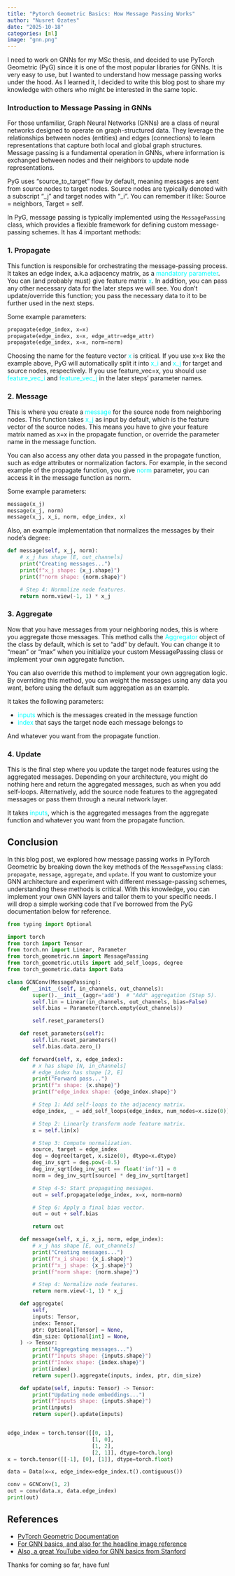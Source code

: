 ```yaml
---
title: "Pytorch Geometric Basics: How Message Passing Works"
author: "Nusret Ozates"
date: "2025-10-18"
categories: [ml]
image: "gnn.png"
---
```


I need to work on GNNs for my MSc thesis, and decided to use PyTorch Geometric (PyG) since it is one of the most popular libraries for GNNs.
It is very easy to use, but I wanted to understand how message passing works under the hood. As I learned it, I decided to write this blog post to share my knowledge with others who might be interested in the same topic.

### Introduction to Message Passing in GNNs

For those unfamiliar, Graph Neural Networks (GNNs) are a class of neural networks designed to operate on graph-structured data.
They leverage the relationships between nodes (entities) and edges (connections) to learn representations that capture both local and global graph structures.
Message passing is a fundamental operation in GNNs, where information is exchanged between nodes and their neighbors to update node representations.

:::{.callout-note}
PyG uses "source_to_target" flow by default, meaning messages are sent from source nodes to target nodes.
Source nodes are typically denoted with a subscript "_j" and target nodes with "_i".
You can remember it like: Source = neighbors, Target = self.
:::

In PyG, message passing is typically implemented using the `MessagePassing` class, which provides a flexible framework for defining custom message-passing schemes.
It has 4 important methods:

### 1. Propagate
This function is responsible for orchestrating the message-passing process. It takes an edge index, a.k.a adjacency matrix, as a [mandatory parameter]{style="color:cyan"}.
You can (and probably must) give feature matrix [x]{style="color:cyan"}. In addition, you can pass any other necessary data for the later steps we will see.
You don't update/override this function; you pass the necessary data to it to be further used in the next steps.

Some example parameters:
```python
propagate(edge_index, x=x)
propagate(edge_index, x=x, edge_attr=edge_attr)
propagate(edge_index, x=x, norm=norm)
```

:::{.callout-important}
Choosing the name for the feature vector [x]{style="color:cyan"} is critical.
If you use x=x like the example above, PyG will automatically split it into [x_i]{style="color:cyan"} and [x_j]{style="color:cyan"} for target and source nodes, respectively.
If you use feature_vec=x, you should use [feature_vec_i]{style="color:cyan"} and [feature_vec_j]{style="color:cyan"} in the later steps' parameter names.
:::

### 2. Message
This is where you create a [message]{style="color:cyan"} for the source node from neighboring nodes. This function takes
[x_j]{style="color:cyan"} as input by default, which is the feature vector of the source nodes. This means you have to give your
feature matrix named as x=x in the propagate function, or override the parameter name in the message function.

You can also access any other data you passed in the propagate function, such as edge attributes or normalization factors.
For example, in the second example of the propagate function, you give [norm]{style="color:cyan"} parameter, you can access it in the message function as norm.

Some example parameters:
```python
message(x_j)
message(x_j, norm)
message(x_j, x_i, norm, edge_index, x)
```

Also, an example implementation that normalizes the messages by their node's degree:
```python
def message(self, x_j, norm):
    # x_j has shape [E, out_channels]
    print("Creating messages...")
    print(f"x_j shape: {x_j.shape}")
    print(f"norm shape: {norm.shape}")

    # Step 4: Normalize node features.
    return norm.view(-1, 1) * x_j
```

### 3. Aggregate
Now that you have messages from your neighboring nodes, this is where you aggregate those messages. This method calls the [Aggregator]{style="color:cyan"} object
of the class by default, which is set to "add" by default. You can change it to "mean" or "max" when you initialize your custom MessagePassing class or implement your own aggregate function.

You can also override this method to implement your own aggregation logic.
By overriding this method, you can weight the messages using any data you want, before using the default sum aggregation as an example.


It takes the following parameters:

- [inputs]{style="color:cyan"} which is the messages created in the message function
- [index]{style="color:cyan"} that says the target node each message belongs to

And whatever you want from the propagate function.

### 4. Update

This is the final step where you update the target node features using the aggregated messages.
Depending on your architecture, you might do nothing here and return the aggregated messages, such as when you add self-loops.
Alternatively, add the source node features to the aggregated messages or pass them through a neural network layer.

It takes [inputs]{style="color:cyan"}, which is the aggregated messages from the aggregate function and whatever you want from the propagate function.

## Conclusion
In this blog post, we explored how message passing works in PyTorch Geometric by breaking down the key methods of the `MessagePassing` class: `propagate`, `message`, `aggregate`, and `update`.
If you want to customize your GNN architecture and experiment with different message-passing schemes, understanding these methods is critical.
With this knowledge, you can implement your own GNN layers and tailor them to your specific needs.
I will drop a simple working code that I've borrowed from the PyG documentation below for reference.

```python
from typing import Optional

import torch
from torch import Tensor
from torch.nn import Linear, Parameter
from torch_geometric.nn import MessagePassing
from torch_geometric.utils import add_self_loops, degree
from torch_geometric.data import Data

class GCNConv(MessagePassing):
    def __init__(self, in_channels, out_channels):
        super().__init__(aggr='add')  # "Add" aggregation (Step 5).
        self.lin = Linear(in_channels, out_channels, bias=False)
        self.bias = Parameter(torch.empty(out_channels))

        self.reset_parameters()

    def reset_parameters(self):
        self.lin.reset_parameters()
        self.bias.data.zero_()

    def forward(self, x, edge_index):
        # x has shape [N, in_channels]
        # edge_index has shape [2, E]
        print("Forward pass...")
        print(f"x shape: {x.shape}")
        print(f"edge_index shape: {edge_index.shape}")

        # Step 1: Add self-loops to the adjacency matrix.
        edge_index, _ = add_self_loops(edge_index, num_nodes=x.size(0))

        # Step 2: Linearly transform node feature matrix.
        x = self.lin(x)

        # Step 3: Compute normalization.
        source, target = edge_index
        deg = degree(target, x.size(0), dtype=x.dtype)
        deg_inv_sqrt = deg.pow(-0.5)
        deg_inv_sqrt[deg_inv_sqrt == float('inf')] = 0
        norm = deg_inv_sqrt[source] * deg_inv_sqrt[target]

        # Step 4-5: Start propagating messages.
        out = self.propagate(edge_index, x=x, norm=norm)

        # Step 6: Apply a final bias vector.
        out = out + self.bias

        return out

    def message(self, x_i, x_j, norm, edge_index):
        # x_j has shape [E, out_channels]
        print("Creating messages...")
        print(f"x_i shape: {x_i.shape}")
        print(f"x_j shape: {x_j.shape}")
        print(f"norm shape: {norm.shape}")

        # Step 4: Normalize node features.
        return norm.view(-1, 1) * x_j

    def aggregate(
        self,
        inputs: Tensor,
        index: Tensor,
        ptr: Optional[Tensor] = None,
        dim_size: Optional[int] = None,
    ) -> Tensor:
        print("Aggregating messages...")
        print(f"Inputs shape: {inputs.shape}")
        print(f"Index shape: {index.shape}")
        print(index)
        return super().aggregate(inputs, index, ptr, dim_size)

    def update(self, inputs: Tensor) -> Tensor:
        print("Updating node embeddings...")
        print(f"Inputs shape: {inputs.shape}")
        print(inputs)
        return super().update(inputs)


edge_index = torch.tensor([[0, 1],
                           [1, 0],
                           [1, 2],
                           [2, 1]], dtype=torch.long)
x = torch.tensor([[-1], [0], [1]], dtype=torch.float)

data = Data(x=x, edge_index=edge_index.t().contiguous())

conv = GCNConv(1, 2)
out = conv(data.x, data.edge_index)
print(out)
```

## References
- [PyTorch Geometric Documentation](https://pytorch-geometric.readthedocs.io/en/latest/tutorial/create_gnn.html)
- [For GNN basics, and also for the headline image reference](https://distill.pub/2021/gnn-intro/)
- [Also, a great YouTube video for GNN basics from Stanford](https://www.youtube.com/playlist?list=PLoROMvodv4rOP-ImU-O1rYRg2RFxomvFp)

Thanks for coming so far, have fun!